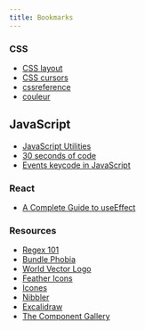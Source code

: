 ```yaml
---
title: Bookmarks
---
```


### CSS

- [CSS layout](https://csslayout.io)
- [CSS cursors](https://omatsuri.app/css-cursors)
- [cssreference](https://cssreference.io)
- [couleur](https://couleur.io)

## JavaScript

- [JavaScript Utilities](https://1loc.dev)
- [30 seconds of code](https://www.30secondsofcode.org/list/p/1)
- [Events keycode in JavaScript](https://omatsuri.app/events-keycode)

### React

- [A Complete Guide to useEffect](https://overreacted.io/a-complete-guide-to-useeffect)

### Resources

- [Regex 101](https://regex101.com)
- [Bundle Phobia](https://bundlephobia.com)
- [World Vector Logo](https://worldvectorlogo.com)
- [Feather Icons](https://feathericons.com)
- [Icones](https://icones.js.org)
- [Nibbler](https://nibbler.silktide.com)
- [Excalidraw](https://excalidraw.com)
- [The Component Gallery](https://component.gallery/components)

